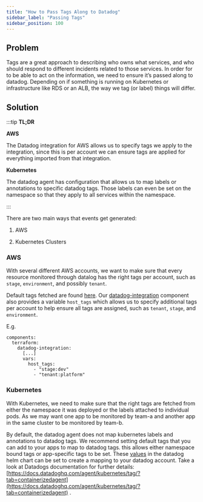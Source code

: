 ```yaml
---
title: "How to Pass Tags Along to Datadog"
sidebar_label: "Passing Tags"
sidebar_position: 100
---
```


## Problem

Tags are a great approach to describing who owns what services, and who should respond to different incidents related to those services. In order for to be able to act on the information, we need to ensure it’s passed along to datadog. Depending on if something is running on Kubernetes or infrastructure like RDS or an ALB, the way we tag (or label) things will differ.

## Solution

:::tip
**TL;DR**

**AWS**

The Datadog integration for AWS allows us to specify tags we apply to the integration, since this is per account we can ensure tags are applied for everything imported from that integration.

**Kubernetes**

The datadog agent has configuration that allows us to map labels or annotations to specific datadog tags. Those labels can even be set on the namespace so that they apply to all services within the namespace.

:::

There are two main ways that events get generated:

1. AWS

2. Kubernetes Clusters

### AWS

With several different AWS accounts, we want to make sure that every resource monitored through datalog has the right tags per account, such as `stage`, `environment`, and possibly `tenant`.

Default tags fetched are found [here](https://docs.datadoghq.com/integrations/amazon_web_services/?tab=roledelegation#tags). Our [datadog-integration](https://github.com/cloudposse/terraform-aws-components/tree/master/modules/datadog-integration) component also provides a variable `host_tags` which allows us to specify additional tags per account to help ensure all tags are assigned, such as `tenant`, `stage`, and `environment`.

E.g.

```
components:
  terraform:
    datadog-integration:
      [...]
      vars:
        host_tags:
          - "stage:dev"
          - "tenant:platform"
```

### Kubernetes

With Kubernetes, we need to make sure that the right tags are fetched from either the namespace it was deployed or the labels attached to individual pods. As we may want one app to be monitored by team-a and another app in the same cluster to be monitored by team-b.

By default, the datadog agent does not map kubernetes labels and annotations to datadog tags. We recommend setting default tags that you can add to your apps to map to datadog tags. this allows either namespace bound tags or app-specific tags to be set. These [values](https://github.com/DataDog/helm-charts/blob/main/charts/datadog/values.yaml#L147-L167) in the datadog helm chart can be set to create a mapping to your datadog account. Take a look at Datadogs documentation for further details: [https://docs.datadoghq.com/agent/kubernetes/tag/?tab=containerizedagent](https://docs.datadoghq.com/agent/kubernetes/tag/?tab=containerizedagent) .
